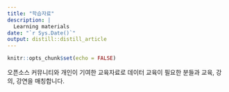 ```yaml
---
title: "학습자료"
description: |
  Learning materials
date: "`r Sys.Date()`"
output: distill::distill_article
---
```


```r
knitr::opts_chunk$set(echo = FALSE)
```

오픈소스 커뮤니티와 개인이 기여한 교육자료로 데이터 교육이 필요한 분들과 교육, 강의, 강연을 매칭합니다.

